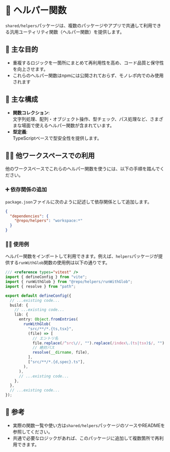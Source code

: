 # 🧰 ヘルパー関数

`shared/helpers`パッケージは、複数のパッケージやアプリで共通して利用できる汎用ユーティリティ関数（ヘルパー関数）を提供します。

## 🎯 主な目的

- 重複するロジックを一箇所にまとめて再利用性を高め、コード品質と保守性を向上させます。
- これらのヘルパー関数はnpmには公開されておらず、モノレポ内でのみ使用されます

## 📁 主な構成

- **関数コレクション**:  
  文字列処理、配列・オブジェクト操作、型チェック、パス処理など、さまざまな場面で使えるヘルパー関数が含まれています。
- **型定義**:  
  TypeScriptベースで型安全性を提供します。

## 🧑‍💻 ️他ワークスペースでの利用

他のワークスペースでこれらのヘルパー関数を使うには、以下の手順を踏んでください。

### ➕ 依存関係の追加

`package.json`ファイルに次のように記述して依存関係として追加します。

```json
{
  "dependencies": {
    "@repo/helpers": "workspace:*"
  }
}
```

### 🧑‍💻️ 使用例

ヘルパー関数をインポートして利用できます。例えば、`helpers`パッケージが提供する`runWithGlob`関数の使用例は以下の通りです。

```typescript filename="packages/browser-utils/vite.config.ts"
/// <reference types="vitest" />
import { defineConfig } from "vite";
import { runWithGlob } from "@repo/helpers/runWithGlob";
import { resolve } from "path";

export default defineConfig({
  // ...existing code...
  build: {
    // ...existing code...
    lib: {
      entry: Object.fromEntries(
        runWithGlob(
          "src/**/*.{ts,tsx}",
          (file) => [
            // エントリ名
            file.replace(/^src\//, "").replace(/index\.(ts|tsx)$/, ""),
            // 絶対パス
            resolve(__dirname, file),
          ],
          ["src/**/*.{d,spec}.ts"],
        ),
      ),
      // ...existing code...
    },
  },
  // ...existing code...
});
```

## 📌 参考

- 実際の関数一覧や使い方は`shared/helpers`パッケージのソースやREADMEを参照してください。
- 共通で必要なロジックがあれば、このパッケージに追加して複数箇所で再利用できます。